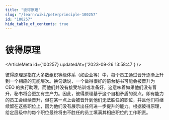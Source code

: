 ```yaml
---
title: "彼得原理"
slug: "/learn/wiki/peterprinciple-100257"
id: "100257"
hide_table_of_contents: true
---
```



# 彼得原理

<ArticleMeta id={100257} updatedAt={'2023-09-26 13:58:47'} />
<div className='border-solid border-b border-t-0 my-4 border-[var(--ifm-color-gray-300)]' />

彼得原理是指在大多数组织等级体系（如企业等）中，每个员工通过晋升逐渐上升到一个相应的无能层次。换句话说，一个做得很好的前台秘书可能会被晋升为 CEO 的执行助理，而他们并没有接受培训或准备好，这意味着如果他们没有晋升，秘书将会更加有生产力。因此，彼得原理基于这个自相矛盾的观点，即有能力的员工会继续晋升，但在某一点上会被晋升到他们无法胜任的职位，并且他们将继续留在这些职位上，因为他们没有展示出任何进一步提升的能力。根据彼得原理，给定层级中的每个职位最终将由不胜任的员工填满其相应职位的工作职责。

